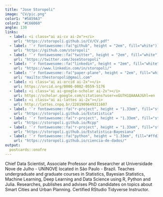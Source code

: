 ```yaml
---
title: "Jose Storopoli"
image: "CV/pic.png"
color1: "#5A59A3"
color2: "#C66060"
angle: 130
links:
  - label: <i class="ai ai-cv ai-2x"></i>
    url: "https://storopoli.github.io/CV/CV.pdf"
  - label: '`r fontawesome::fa("github", height = "2em", fill="white")`'
    url: "https://github.com/storopoli"
  - label: '`r fontawesome::fa("twitter", height = "2em", fill="white")`'
    url: "https://twitter.com/JoseStoropoli"
  - label: '`r fontawesome::fa("linkedin", height = "2em", fill="white")`'
    url: "https://www.linkedin.com/in/storopoli/"
  - label: '`r fontawesome::fa("paper-plane", height = "2em", fill="white")`'
    url: "mailto:thestoropoli@gmail.com"
  - label: <i class="ai ai-orcid ai-2x"></i>
    url: https://orcid.org/0000-0002-0559-5176
  - label: <i class="ai ai-google-scholar ai-2x"></i>
    url: https://scholar.google.com/citations?user=xGU7H1QAAAAJ&hl=en
  - label: <i class="ai ai-lattes ai-2x"></i>
    url: http://lattes.cnpq.br/2281909649311607
  - label: '`r fontawesome::fa("r-project", height = "1.33em", fill="steelblue")`<br>Estatística com R'
    url: "https://storopoli.github.io/Estatistica"
  - label: '`r fontawesome::fa("r-project", height = "1.33em", fill="steelblue")`<br>Rcpp'
    url: "https://storopoli.github.io/Rcpp"
  - label: '`r fontawesome::fa("r-project", height = "1.33em", fill="steelblue")`<br>Estatística Bayesiana<br>com R e Stan'
    url: "https://storopoli.github.io/Estatistica-Bayesiana"
  - label: '`r fontawesome::fa("python", height = "1.33em", fill="#ffd343")`<br>Ciência de Dados<br>pandas, Scikit-Learn,<br>TensorFlow e PyTorch'
    url: "https://storopoli.github.io/ciencia-de-dados/"
output:
  postcards::onofre
---
```


<!-- Global site tag (gtag.js) - Google Analytics -->
<script async src="https://www.googletagmanager.com/gtag/js?id=G-76W12M6ZTG"></script>
<script>
  window.dataLayer = window.dataLayer || [];
  function gtag(){dataLayer.push(arguments);}
  gtag('js', new Date());

  gtag('config', 'G-76W12M6ZTG');
</script>

<!--Academicons Icons-->
<link rel="stylesheet" href="https://cdn.jsdelivr.net/gh/jpswalsh/academicons@1/css/academicons.min.css">

Chief Data Scientist, Associate Professor and Researcher at Universidade Nove de Julho - UNINOVE located in São Paulo - Brazil. Teaches undergraduate and graduate courses in Statistics, Bayesian Statistics, Machine Learning, Deep Learning and Data Science using R, Python and Julia. Researches, publishes and advises PhD candidates on topics about Smart Cities and Urban Planning. Certified RStudio Tidyverse Instructor.
